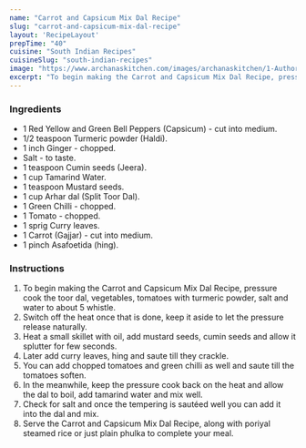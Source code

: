 ---
name: "Carrot and Capsicum Mix Dal Recipe"
slug: "carrot-and-capsicum-mix-dal-recipe"
layout: 'RecipeLayout'
prepTime: "40"
cuisine: "South Indian Recipes"
cuisineSlug: "south-indian-recipes"
image: "https://www.archanaskitchen.com/images/archanaskitchen/1-Author/sibyl_sunitha/Carrot_and_Capsicum_Mix_Dal_Recipe_.jpg"
excerpt: "To begin making the Carrot and Capsicum Mix Dal Recipe, pressure cook the toor dal, vegetables, tomatoes with turmeric powder, salt and water to about 5 whistle"
---

### Ingredients

- 1 Red Yellow and Green Bell Peppers (Capsicum) - cut into medium.
- 1/2 teaspoon Turmeric powder (Haldi).
- 1 inch Ginger - chopped.
- Salt - to taste.
- 1 teaspoon Cumin seeds (Jeera).
- 1 cup Tamarind Water.
- 1 teaspoon Mustard seeds.
- 1 cup Arhar dal (Split Toor Dal).
- 1 Green Chilli - chopped.
- 1 Tomato - chopped.
- 1 sprig Curry leaves.
- 1 Carrot (Gajjar) - cut into medium.
- 1 pinch Asafoetida (hing).

### Instructions

1. To begin making the Carrot and Capsicum Mix Dal Recipe, pressure cook the toor dal, vegetables, tomatoes with turmeric powder, salt and water to about 5 whistle.
1. Switch off the heat once that is done, keep it aside to let the pressure release naturally.
1. Heat a small skillet with oil, add mustard seeds, cumin seeds and allow it splutter for few seconds.
1. Later add curry leaves, hing and saute till they crackle.
1. You can add chopped tomatoes and green chilli as well and saute till the tomatoes soften.
1. In the meanwhile, keep the pressure cook back on the heat and allow the dal to boil, add tamarind water and mix well.
1. Check for salt and once the tempering is sautéed well you can add it into the dal and mix.
1. Serve the Carrot and Capsicum Mix Dal Recipe, along with poriyal steamed rice or just plain phulka to complete your meal.
